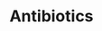 ---
title: Antibiotics
aka:
  - bug killer
family_members:
  - Penicillins (e.g. amoxicillin)
  - Cephalosporins (e.g. cefalexin)
  - Macrolides (e.g. erythromycin)
  - Tetracyclines (e.g. doxycycline)
  - Fluoroquinolones (e.g. ciprofloxacin)
  - Sulfonamides (e.g. trimethoprim-sulfamethoxazole)
  - Nitroimidazoles (e.g. metronidazole)
  - Aminoglycosides (e.g. gentamicin)
duration_chart_title: Oral Duration of Amoxicillin
duration_chart:
  total: 6–8h
  onset: 30–60m
  coming_up: 1–2h
  plateau: 2–4h
  coming_down: 2h
positive_effects: resolution of bacterial infection, reduced inflammation, restored immune function
negative_effects: nausea, diarrhea, antibiotic-associated colitis, dizziness, neurotoxicity (in high doses or susceptible individuals), rash, serotonin syndrome (rare; mainly with linezolid), psychosis (fluoroquinolones, rarely)
neutral_effects: changes in gut flora, fatigue, altered bowel function
dosage_table:
  title: Oral Dosage of Amoxicillin
  threshold: 125 mg
  light: 250–500 mg
  common: 500–1000 mg
  strong: 1000–1500 mg
  heavy: 1500+ mg
--- 